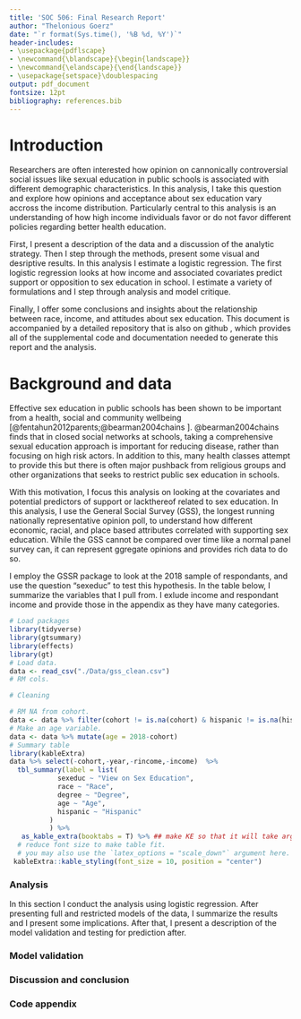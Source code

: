 ```yaml
---
title: 'SOC 506: Final Research Report'
author: "Thelonious Goerz"
date: "`r format(Sys.time(), '%B %d, %Y')`"
header-includes:
- \usepackage{pdflscape}
- \newcommand{\blandscape}{\begin{landscape}}
- \newcommand{\elandscape}{\end{landscape}}
- \usepackage{setspace}\doublespacing
output: pdf_document
fontsize: 12pt 
bibliography: references.bib
---
```


# Introduction 

Researchers are often interested how opinion on cannonically controversial social issues like sexual education in public schools is associated with different demographic characteristics. In this analysis, I take this question and explore how opinions and acceptance about sex education vary accross the income distribution. Particularly central to this analysis is an understanding of how high income individuals favor or do not favor different policies regarding better health education. 

First, I present a description of the data and a discussion of the analytic strategy. Then I step through the methods, present some visual and desriptive results. In this analysis I estimate a logistic regression. The first logistic regression looks at how income and associated covariates predict support or opposition to sex education in school. I estimate a variety of formulations and I step through analysis and model critique.

Finally, I offer some conclusions and insights about the relationship between race, income, and attitudes about sex education. This document is accompanied by a detailed repository that is also on github \url{https://github.com/theloniousgoerz}, which provides all of the supplemental code and documentation needed to generate this report and the analysis. 

# Background and data 

Effective sex education in public schools has been shown to be important from a health, social and community wellbeing [@fentahun2012parents;@bearman2004chains ]. @bearman2004chains finds that in closed social networks at schools, taking a comprehensive sexual education approach is important for reducing disease, rather than focusing on high risk actors. In addition to this, many health classes attempt to provide this but there is often major pushback from religious groups and other organizations that seeks to restrict public sex education in schools. 

With this motivation, I focus this analysis on looking at the covariates and potential predictors of support or lackthereof related to sex education. In this analysis, I use the General Social Survey (GSS), the longest running nationally representative opinion poll, to understand how different economic, racial, and place based attributes correlated with supporting sex education. While the GSS cannot be compared over time like a normal panel survey can, it can represent ggregate opinions and provides rich data to do so.

I employ the GSSR package to look at the 2018 sample of respondants, and use the question "sexeduc" to test this hypothesis. In the table below, I summarize the variables that I pull from. I exlude income and respondant income and provide those in the appendix as they have many categories. 

```r
# Load packages
library(tidyverse)
library(gtsummary)
library(effects)
library(gt)
# Load data. 
data <- read_csv("./Data/gss_clean.csv")
# RM cols. 

```

```r
# Cleaning 

# RM NA from cohort. 
data <- data %>% filter(cohort != is.na(cohort) & hispanic != is.na(hispanic))
# Make an age variable. 
data <- data %>% mutate(age = 2018-cohort)
# Summary table 
library(kableExtra)
data %>% select(-cohort,-year,-rincome,-income)  %>% 
  tbl_summary(label = list(
            sexeduc ~ "View on Sex Education",
            race ~ "Race",
            degree ~ "Degree", 
            age ~ "Age", 
            hispanic ~ "Hispanic"
          )
          ) %>% 
   as_kable_extra(booktabs = T) %>% ## make KE so that it will take args from gtsum 
  # reduce font size to make table fit. 
  # you may also use the `latex_options = "scale_down"` argument here.
 kableExtra::kable_styling(font_size = 10, position = "center")
```

### Analysis 

In this section I conduct the analysis using logistic regression. After presenting full and restricted models of the data, I summarize the results and I present some implications. After that, I present a description of the model validation and testing for prediction after. 

### Model validation

### Discussion and conclusion 

### Code appendix




